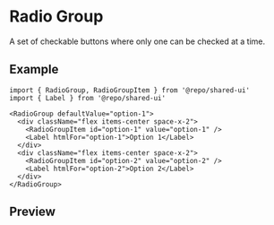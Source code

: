 
<Meta of={Stories} />

# Radio Group

A set of checkable buttons where only one can be checked at a time.

## Example

```tsx
import { RadioGroup, RadioGroupItem } from '@repo/shared-ui'
import { Label } from '@repo/shared-ui'

<RadioGroup defaultValue="option-1">
  <div className="flex items-center space-x-2">
    <RadioGroupItem id="option-1" value="option-1" />
    <Label htmlFor="option-1">Option 1</Label>
  </div>
  <div className="flex items-center space-x-2">
    <RadioGroupItem id="option-2" value="option-2" />
    <Label htmlFor="option-2">Option 2</Label>
  </div>
</RadioGroup>
```

## Preview

<Primary />
